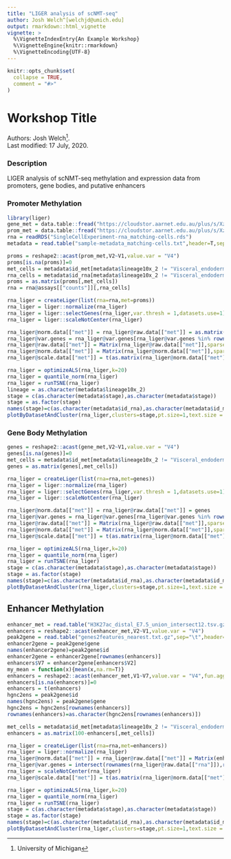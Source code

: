 ```yaml
---
title: "LIGER analysis of scNMT-seq"
author: Josh Welch^[welchjd@umich.edu]
output: rmarkdown::html_vignette
vignette: >
  %\VignetteIndexEntry{An Example Workshop}
  %\VignetteEngine{knitr::rmarkdown}
  %\VignetteEncoding{UTF-8}
---
```



```r
knitr::opts_chunk$set(
  collapse = TRUE,
  comment = "#>"
)
```

# Workshop Title

Authors:
    Josh Welch^[University of Michigan].
    <br/>
Last modified: 17 July, 2020.

### Description

LIGER analysis of scNMT-seq methylation and expression data from promoters, gene bodies, and putative enhancers

### Promoter Methylation
```r
library(liger)
gene_met = data.table::fread("https://cloudstor.aarnet.edu.au/plus/s/Xzf5vCgAEUVgbfQ/download?path=%2Fdata%2Fmet%2Fparsed&files=genebody.tsv.gz")
prom_met = data.table::fread("https://cloudstor.aarnet.edu.au/plus/s/Xzf5vCgAEUVgbfQ/download?path=%2Fdata%2Fmet%2Fparsed&files=prom_2000_2000.tsv.gz")
rna = readRDS("SingleCellExperiment-rna_matching-cells.rds")
metadata = read.table("sample-metadata_matching-cells.txt",header=T,sep=",")

proms = reshape2::acast(prom_met,V2~V1,value.var = "V4")
proms[is.na(proms)]=0
met_cells = metadata$id_met[metadata$lineage10x_2 != "Visceral_endoderm"]
rna_cells = metadata$id_rna[metadata$lineage10x_2 != "Visceral_endoderm"]
proms = as.matrix(proms[,met_cells])
rna = rna@assays[["counts"]][,rna_cells]

rna_liger = createLiger(list(rna=rna,met=proms))
rna_liger = liger::normalize(rna_liger)
rna_liger = liger::selectGenes(rna_liger,var.thresh = 1,datasets.use=1)
rna_liger = liger::scaleNotCenter(rna_liger)

rna_liger@norm.data[["met"]] = rna_liger@raw.data[["met"]] = as.matrix(100-proms)
rna_liger@var.genes = rna_liger@var.genes[rna_liger@var.genes %in% rownames(rna_liger@raw.data[["met"]])]
rna_liger@raw.data[["met"]] = Matrix(rna_liger@raw.data[["met"]],sparse=T)
rna_liger@norm.data[["met"]] = Matrix(rna_liger@norm.data[["met"]],sparse=T)
rna_liger@scale.data[["met"]] = t(as.matrix(rna_liger@norm.data[["met"]][rna_liger@var.genes,]))

rna_liger = optimizeALS(rna_liger,k=20)
rna_liger = quantile_norm(rna_liger)
rna_liger = runTSNE(rna_liger)
lineage = as.character(metadata$lineage10x_2)
stage = c(as.character(metadata$stage),as.character(metadata$stage))
stage = as.factor(stage)
names(stage)=c(as.character(metadata$id_rna),as.character(metadata$id_met))
plotByDatasetAndCluster(rna_liger,clusters=stage,pt.size=1,text.size = 0)
```

### Gene Body Methylation
```r
genes = reshape2::acast(gene_met,V2~V1,value.var = "V4")
genes[is.na(genes)]=0
met_cells = metadata$id_met[metadata$lineage10x_2 != "Visceral_endoderm"]
genes = as.matrix(genes[,met_cells])

rna_liger = createLiger(list(rna=rna,met=genes))
rna_liger = liger::normalize(rna_liger)
rna_liger = liger::selectGenes(rna_liger,var.thresh = 1,datasets.use=1)
rna_liger = liger::scaleNotCenter(rna_liger)

rna_liger@norm.data[["met"]] = rna_liger@raw.data[["met"]] = genes
rna_liger@var.genes = rna_liger@var.genes[rna_liger@var.genes %in% rownames(rna_liger@raw.data[["met"]])]
rna_liger@raw.data[["met"]] = Matrix(rna_liger@raw.data[["met"]],sparse=T)
rna_liger@norm.data[["met"]] = Matrix(rna_liger@norm.data[["met"]],sparse=T)
rna_liger@scale.data[["met"]] = t(as.matrix(rna_liger@norm.data[["met"]][rna_liger@var.genes,]))

rna_liger = optimizeALS(rna_liger,k=20)
rna_liger = quantile_norm(rna_liger)
rna_liger = runTSNE(rna_liger)
stage = c(as.character(metadata$stage),as.character(metadata$stage))
stage = as.factor(stage)
names(stage)=c(as.character(metadata$id_rna),as.character(metadata$id_met))
plotByDatasetAndCluster(rna_liger,clusters=stage,pt.size=1,text.size = 0)
```
## Enhancer Methylation
```r
enhancer_met = read.table("H3K27ac_distal_E7.5_union_intersect12.tsv.gz",sep="\t")
enhancers = reshape2::acast(enhancer_met,V2~V1,value.var = "V4")
peak2gene = read.table("genes2features_nearest.txt.gz",sep="\t",header=T)
enhancer2gene = peak2gene$gene
names(enhancer2gene)=peak2gene$id
enhancer2gene = enhancer2gene[rownames(enhancers)]
enhancers$V7 = enhancer2gene[enhancers$V2]
my_mean = function(x){mean(x,na.rm=T)}
enhancers = reshape2::acast(enhancer_met,V1~V7,value.var = "V4",fun.aggregate = my_mean)
enhancers[is.na(enhancers)]=0
enhancers = t(enhancers)
hgnc2ens = peak2gene$id
names(hgnc2ens) = peak2gene$gene
hgnc2ens = hgnc2ens[rownames(enhancers)]
rownames(enhancers)=as.character(hgnc2ens[rownames(enhancers)])

met_cells = metadata$id_met[metadata$lineage10x_2 != "Visceral_endoderm"]
enhancers = as.matrix(100-enhancers[,met_cells])

rna_liger = createLiger(list(rna=rna,met=enhancers))
rna_liger = liger::normalize(rna_liger)
rna_liger@norm.data[["met"]] = rna_liger@raw.data[["met"]] = Matrix(enhancers,sparse=T)
rna_liger@var.genes = intersect(rownames(rna_liger@raw.data[["rna"]]),rownames(rna_liger@raw.data[["met"]]))
rna_liger = scaleNotCenter(rna_liger)
rna_liger@scale.data[["met"]] = t(as.matrix(rna_liger@norm.data[["met"]][rna_liger@var.genes,]))

rna_liger = optimizeALS(rna_liger,k=20)
rna_liger = quantile_norm(rna_liger)
rna_liger = runTSNE(rna_liger)
stage = c(as.character(metadata$stage),as.character(metadata$stage))
stage = as.factor(stage)
names(stage)=c(as.character(metadata$id_rna),as.character(metadata$id_met))
plotByDatasetAndCluster(rna_liger,clusters=stage,pt.size=1,text.size = 0)
```


